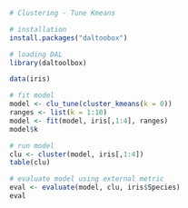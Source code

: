 
```r
# Clustering - Tune Kmeans

# installation 
install.packages("daltoobox")

# loading DAL
library(daltoolbox)  
```

```r
data(iris)
```

```r
# fit model
model <- clu_tune(cluster_kmeans(k = 0))
ranges <- list(k = 1:10)
model <- fit(model, iris[,1:4], ranges)
model$k
```

```r
# run model
clu <- cluster(model, iris[,1:4])
table(clu)
```

```r
# evaluate model using external metric
eval <- evaluate(model, clu, iris$Species)
eval
```

